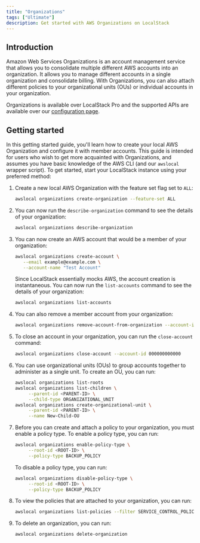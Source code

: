 ```yaml
---
title: "Organizations"
tags: ["Ultimate"]
description: Get started with AWS Organizations on LocalStack
---
```



## Introduction

Amazon Web Services Organizations is an account management service that allows you to consolidate multiple different AWS accounts into an organization.
It allows you to manage different accounts in a single organization and consolidate billing.
With Organizations, you can also attach different policies to your organizational units (OUs) or individual accounts in your organization.

Organizations is available over LocalStack Pro and the supported APIs are available over our [configuration page](/aws/capabilities/config/configuration).

## Getting started

In this getting started guide, you'll learn how to create your local AWS Organization and configure it with member accounts.
This guide is intended for users who wish to get more acquainted with Organizations, and assumes you have basic knowledge of the AWS CLI (and our `awslocal` wrapper script).
To get started, start your LocalStack instance using your preferred method:

1. Create a new local AWS Organization with the feature set flag set to `ALL`:
   ```bash
   awslocal organizations create-organization --feature-set ALL
   ```

2. You can now run the `describe-organization` command to see the details of your organization:
   ```bash
   awslocal organizations describe-organization
   ```

3. You can now create an AWS account that would be a member of your organization:
   ```bash
   awslocal organizations create-account \
      --email example@example.com \
      --account-name "Test Account"
   ```
   Since LocalStack essentially mocks AWS, the account creation is instantaneous.
  You can now run the `list-accounts` command to see the details of your organization:
   ```bash
   awslocal organizations list-accounts
   ```

4. You can also remove a member account from your organization:
   ```bash
   awslocal organizations remove-account-from-organization --account-id <ACCOUNT_ID>
   ```

5. To close an account in your organization, you can run the `close-account` command:
   ```bash
   awslocal organizations close-account --account-id 000000000000
   ```

6. You can use organizational units (OUs) to group accounts together to administer as a single unit.
  To create an OU, you can run:
   ```bash
   awslocal organizations list-roots
   awslocal organizations list-children \
        --parent-id <PARENT-ID> \
        --child-type ORGANIZATIONAL_UNIT
   awslocal organizations create-organizational-unit \
        --parent-id <PARENT-ID> \
        --name New-Child-OU
   ```

7. Before you can create and attach a policy to your organization, you must enable a policy type.
  To enable a policy type, you can run:
   ```bash
   awslocal organizations enable-policy-type \
        --root-id <ROOT-ID> \
        --policy-type BACKUP_POLICY
   ```
   To disable a policy type, you can run:
   ```bash
   awslocal organizations disable-policy-type \
        --root-id <ROOT-ID> \
        --policy-type BACKUP_POLICY
   ```

8. To view the policies that are attached to your organization, you can run:
   ```bash
   awslocal organizations list-policies --filter SERVICE_CONTROL_POLICY
   ```

9. To delete an organization, you can run:
   ```bash
   awslocal organizations delete-organization
   ```
